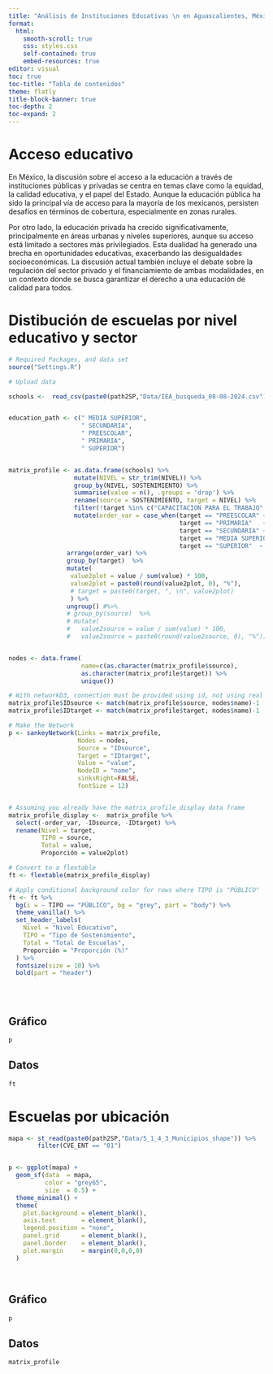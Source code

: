 ```yaml
---
title: "Análisis de Instituciones Educativas \n en Aguascalientes, México"
format:
  html:
    smooth-scroll: true
    css: styles.css
    self-contained: true
    embed-resources: true
editor: visual
toc: true
toc-title: "Tabla de contenidos"
theme: flatly
title-block-banner: true
toc-depth: 2
toc-expand: 2
---
```


# Acceso educativo

En México, la discusión sobre el acceso a la educación a través de instituciones públicas y privadas se centra en temas clave como la equidad, la calidad educativa, y el papel del Estado. Aunque la educación pública ha sido la principal vía de acceso para la mayoría de los mexicanos, persisten desafíos en términos de cobertura, especialmente en zonas rurales.

Por otro lado, la educación privada ha crecido significativamente, principalmente en áreas urbanas y niveles superiores, aunque su acceso está limitado a sectores más privilegiados. Esta dualidad ha generado una brecha en oportunidades educativas, exacerbando las desigualdades socioeconómicas. La discusión actual también incluye el debate sobre la regulación del sector privado y el financiamiento de ambas modalidades, en un contexto donde se busca garantizar el derecho a una educación de calidad para todos.

# Distibución de escuelas por nivel educativo y sector

```r
# Required Packages, and data set
source("Settings.R")

# Upload data

schools <-  read_csv(paste0(path2SP,"Data/IEA_busqueda_08-08-2024.csv")) 


education_path <- c(" MEDIA SUPERIOR",
                    " SECUNDARIA",                  
                    " PREESCOLAR",
                    " PRIMARIA",                
                    " SUPERIOR")


matrix_profile <- as.data.frame(schools) %>%
                  mutate(NIVEL = str_trim(NIVEL)) %>% 
                  group_by(NIVEL, SOSTENIMIENTO) %>%
                  summarise(value = n(), .groups = 'drop') %>%
                  rename(source = SOSTENIMIENTO, target = NIVEL) %>% 
                  filter(!target %in% c("CAPACITACION PARA EL TRABAJO", "ESPECIAL", "CONAFE", "INICIAL")) %>% 
                  mutate(order_var = case_when(target == "PREESCOLAR" ~ 1, 
                                               target == "PRIMARIA"   ~ 2,
                                               target == "SECUNDARIA" ~ 3,
                                               target == "MEDIA SUPERIOR" ~ 4,
                                               target == "SUPERIOR"  ~ 5)) %>% 
                arrange(order_var) %>% 
                group_by(target)  %>%
                mutate(
                 value2plot = value / sum(value) * 100,
                 value2plot = paste0(round(value2plot, 0), "%"), 
                 # target = paste0(target, ", \n", value2plot)
                 ) %>% 
                ungroup() #%>% 
                # group_by(source)  %>%
                # mutate(
                #   value2source = value / sum(value) * 100,
                #   value2source = paste0(round(value2source, 0), "%"))


nodes <- data.frame(
                    name=c(as.character(matrix_profile$source), 
                    as.character(matrix_profile$target)) %>% 
                    unique())

# With networkD3, connection must be provided using id, not using real name like in the links dataframe.. So we need to reformat it.
matrix_profile$IDsource <- match(matrix_profile$source, nodes$name)-1 
matrix_profile$IDtarget <- match(matrix_profile$target, nodes$name)-1

# Make the Network
p <- sankeyNetwork(Links = matrix_profile, 
                   Nodes = nodes,
                   Source = "IDsource", 
                   Target = "IDtarget",
                   Value = "value", 
                   NodeID = "name", 
                   sinksRight=FALSE,
                   fontSize = 12)


# Assuming you already have the matrix_profile_display data frame
matrix_profile_display <-  matrix_profile %>% 
  select(-order_var, -IDsource, -IDtarget) %>% 
  rename(Nivel = target,
         TIPO = source, 
         Total = value,
         Proporción = value2plot)

# Convert to a flextable
ft <- flextable(matrix_profile_display)

# Apply conditional background color for rows where TIPO is "PÚBLICO"
ft <- ft %>%
  bg(i = ~ TIPO == "PÚBLICO", bg = "grey", part = "body") %>%
  theme_vanilla() %>%
  set_header_labels(
    Nivel = "Nivel Educativo",
    TIPO = "Tipo de Sostenimiento",
    Total = "Total de Escuelas",
    Proporción = "Proporción (%)"
  ) %>%
  fontsize(size = 10) %>%
  bold(part = "header")



```




<br>

::: panel-tabset
## Gráfico

```r
p
```

## Datos

```r
ft
```
:::



# Escuelas por ubicación

```r
mapa <- st_read(paste0(path2SP,"Data/5_1_4_3_Municipios_shape")) %>% 
        filter(CVE_ENT == "01")


p <- ggplot(mapa) +
  geom_sf(data  = mapa,
          color = "grey65",
          size  = 0.5) +
  theme_minimal() +
  theme(
    plot.background = element_blank(),
    axis.text       = element_blank(),
    legend.position = "none",
    panel.grid      = element_blank(),
    panel.border    = element_blank(),
    plot.margin     = margin(0,0,0,0)
  )
```


<br>

::: panel-tabset
## Gráfico

```r
p
```

## Datos

```r
matrix_profile
```
:::

